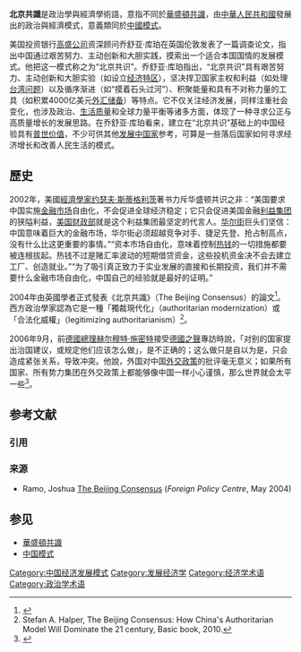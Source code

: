{{pov|time=2017-07-14T14:07:45+00:00}}
{{Merge|中国模式|time=2021-9-7|discuss = 討論:北京共識#合併建議}}{{Economies}}

'''北京共識'''是政治學與經濟學術語，意指不同於[[華盛頓共識|華盛頓共識]]，由[[中華人民共和國|中華人民共和國]]發展出的政治與經濟模式，意義類同於[[中國模式|中國模式]]。

美国投资银行[[高盛公司|高盛公司]]资深顾问乔舒亚·库珀在英国伦敦{{le|外交政策中心|Foreign Policy Centre}}发表了一篇调查论文，指出中国通过艰苦努力、主动创新和大胆实践，摸索出一个适合本国国情的发展模式。他把这一模式称之为“北京共识”。乔舒亚·库珀指出，“北京共识”具有艰苦努力、主动创新和大胆实验（如设立[[经济特区|经济特区]]），坚决捍卫国家主权和利益（如处理[[台湾问题|台湾问题]]）以及循序渐进（如“摸着石头过河”）、积聚能量和具有不对称力量的工具（如积累4000亿美元[[外汇储备|外汇储备]]）等特点。它不仅关注经济发展，同样注重社会变化，也涉及政治、[[生活质量|生活质量]]和全球力量平衡等诸多方面，体现了一种寻求公正与高质量增长的发展思路。在乔舒亚·库珀看来，建立在“北京共识”基础上的中国经验具有[[普世价值|普世价值]]，不少可供其他[[发展中国家|发展中国家]]参考，可算是一些落后国家如何寻求经济增长和改善人民生活的模式。

== 歷史 ==
2002年，美國[[經濟學家|經濟學家]][[约瑟夫·斯蒂格利茨|约瑟夫·斯蒂格利茨]]著书力斥华盛顿共识之非：“美国要求中国实施[[金融市场|金融市场]]自由化，不会促进全球经济稳定；它只会促进美国金融[[利益集团|利益集团]]的狭隘利益，[[美国财政部|美国财政部]]就是这个利益集团最坚定的代言人。[[华尔街|华尔街]]巨头们坚信：中国意味着巨大的金融市场，华尔街必须超越竞争对手、捷足先登、抢占制高点，没有什么比这更重要的事情。”“资本市场自由化，意味着控制[[热钱|热钱]]的一切措施都要被连根拔起。热钱不过是赌汇率波动的短期借贷资金，这些投机资金决不会去建立工厂、创造就业。”“为了吸引真正致力于实业发展的直接和长期投资，我们并不需要什么金融市场自由化，中国自己的经验就是最好的证明。”

2004年由英國學者{{le|喬舒亞·庫珀·拉莫|Joshua Cooper Ramo}}正式發表《北京共識》（The Beijing Consensus）的論文<ref>{{Cite web|url=https://www.cw.com.tw/article/article.action?id=5000636|title=「中國模式」賣得出去嗎？|accessdate=2019-04-08|author=陶儀芬|date=2011-04-13|publisher=《[[天下雜誌|天下雜誌]]》第441期|quote=最常被提及的應該就是英國外交政策中心的約書亞．拉莫（Joshua C. Ramo）在二○○四年受高盛公司委託所提出的「北京共識」之說。}}</ref>。西方政治學家認為它是一種「獨裁現代化」（authoritarian modernization）或「合法化威權」（legitimizing authoritarianism）<ref>Stefan A. Halper, The Beijing Consensus: How China's Authoritarian Model Will Dominate the 21 century, Basic book, 2010.</ref>。

2006年9月，前[[德國總理|德國總理]][[赫尔穆特·施密特|赫尔穆特·施密特]]接受[[德國之聲|德國之聲]]專訪時說，「对别的国家提出治国建议，或规定他们应该怎么做」，是不正确的；这么做只是自以为是，只会造成紧张关系，导致冲突。他說，外国对中国[[外交政策|外交政策]]的批评毫无意义；如果所有国家、所有势力集团在外交政策上都能够像中国一样小心谨慎，那么世界就会太平一些<ref>{{cite web|author=祝红|title=专访德国前总理施密特|url=http://www.dw.com/zh/%E4%B8%93%E8%AE%BF%E5%BE%B7%E5%9B%BD%E5%89%8D%E6%80%BB%E7%90%86%E6%96%BD%E5%AF%86%E7%89%B9/a-2170143?&zhongwen=simp|publisher=德國之聲中文網|date=2006-09-11|accessdate=2017-03-12|pages=|archive-date=2017-02-12|archive-url=https://web.archive.org/web/20170212165643/http://www.dw.com/zh/%E4%B8%93%E8%AE%BF%E5%BE%B7%E5%9B%BD%E5%89%8D%E6%80%BB%E7%90%86%E6%96%BD%E5%AF%86%E7%89%B9/a-2170143?&zhongwen=simp|dead-url=no}}</ref>。

== 参考文献 ==
=== 引用 ===
{{Reflist}}

=== 来源 ===
* Ramo, Joshua [https://web.archive.org/web/20130824150344/http://fpc.org.uk/fsblob/244.pdf The Beijing Consensus] (''Foreign Policy Centre'', May 2004)

== 参见 ==
{{Portal box|中华人民共和国|国际关系|政治|经济学}}
* [[華盛頓共識|華盛頓共識]]
* [[中国模式|中国模式]]
[[Category:中国经济发展模式|Category:中国经济发展模式]]
[[Category:发展经济学|Category:发展经济学]]
[[Category:经济学术语|Category:经济学术语]]
[[Category:政治学术语|Category:政治学术语]]
